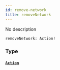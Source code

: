 ```yaml
---
id: remove-network
title: removeNetwork
---
```


No description

```graphql
removeNetwork: Action!

```

### Type

#### [`Action`](/docs/graphql/objects/action)
